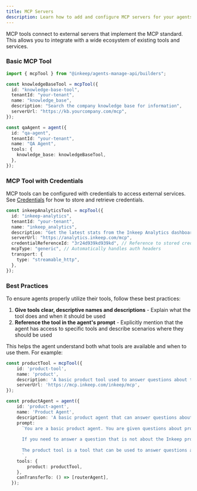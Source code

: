 ```yaml
---
title: MCP Servers
description: Learn how to add and configure MCP servers for your agents
---
```


MCP tools connect to external servers that implement the MCP standard. This allows you to integrate with a wide ecosystem of existing tools and services.

### Basic MCP Tool

```typescript
import { mcpTool } from "@inkeep/agents-manage-api/builders";

const knowledgeBaseTool = mcpTool({
  id: "knowledge-base-tool",
  tenantId: "your-tenant",
  name: "knowledge_base",
  description: "Search the company knowledge base for information",
  serverUrl: "https://kb.yourcompany.com/mcp",
});

const qaAgent = agent({
  id: "qa-agent",
  tenantId: "your-tenant",
  name: "QA Agent",
  tools: {
    knowledge_base: knowledgeBaseTool,
  },
});
```

### MCP Tool with Credentials

MCP tools can be configured with credentials to access external services. See [Credentials](/typescript-sdk/credentials) for how to store and retrieve credentials.

```typescript
const inkeepAnalyticsTool = mcpTool({
  id: "inkeep-analytics",
  tenantId: "your-tenant",
  name: "inkeep_analytics",
  description: "Get the latest stats from the Inkeep Analytics dashboard",
  serverUrl: "https://analytics.inkeep.com/mcp",
  credentialReferenceId: "3r24d939kd939kd", // Reference to stored credentials
  mcpType: "generic", // Automatically handles auth headers
  transport: {
    type: "streamable_http",
  },
});
```

### Best Practices

To ensure agents properly utilize their tools, follow these best practices:

1. **Give tools clear, descriptive names and descriptions** - Explain what the tool does and when it should be used
2. **Reference the tool in the agent's prompt** - Explicitly mention that the agent has access to specific tools and describe scenarios where they should be used

This helps the agent understand both what tools are available and when to use them. For example:

```typescript
const productTool = mcpTool({
    id: 'product-tool',
    name: 'product',
    description: 'A basic product tool used to answer questions about the Inkeep product',
    serverUrl: 'https://mcp.inkeep.com/inkeep/mcp',
});

const productAgent = agent({
    id: 'product-agent',
    name: 'Product Agent',
    description: 'A basic product agent that can answer questions about the Inkeep product and hand off to the router agent if needed',
    prompt:
      `You are a basic product agent. You are given questions about products and you need to answer them. 
      
      If you need to answer a question that is not about the Inkeep product, you should hand off to the router agent.
      
      The product tool is a tool that can be used to answer questions about the Inkeep product.
      `,
    tools: {
        product: productTool,
    },
    canTransferTo: () => [routerAgent],
  });
```
